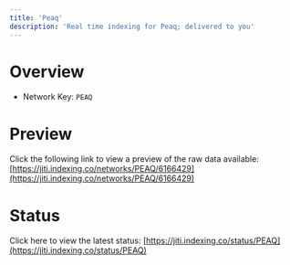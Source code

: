 ```yaml
---
title: 'Peaq'
description: 'Real time indexing for Peaq; delivered to you'
---
```


# Overview
- Network Key: `PEAQ`

# Preview
Click the following link to view a preview of the raw data available: [https://jiti.indexing.co/networks/PEAQ/6166429](https://jiti.indexing.co/networks/PEAQ/6166429)

# Status
Click here to view the latest status: [https://jiti.indexing.co/status/PEAQ](https://jiti.indexing.co/status/PEAQ)
